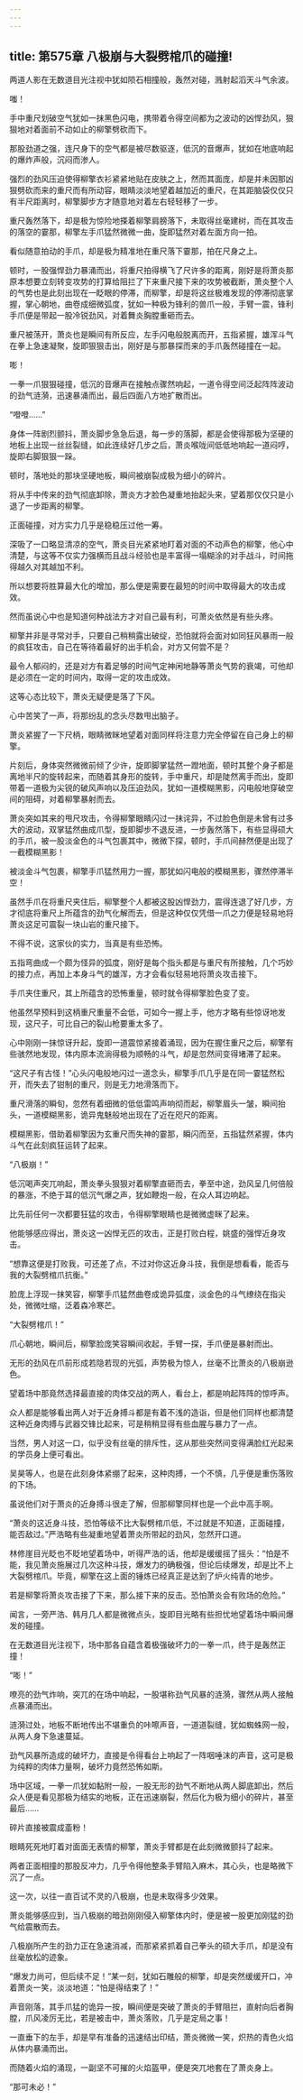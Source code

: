 ```yaml
---
---
---
```

title: 第575章 八极崩与大裂劈棺爪的碰撞!
---



两道人影在无数道目光注视中犹如陨石相撞般，轰然对碰，溅射起滔天斗气余波。

嗤！

手中重尺划破空气犹如一抹黑色闪电，携带着令得空间都为之波动的凶悍劲风，狠狠地对着面前不动如止的柳擎劈砍而下。

那股劲道之强，连尺身下的空气都是被尽数驱逐，低沉的音爆声，犹如在地底响起的爆炸声般，沉闷而渗人。

强烈的劲风压迫使得柳擎衣衫紧紧地贴在皮肤之上，然而其面庞，却是并未因那凶狠劈砍而来的重尺而有所动容，眼睛淡淡地望着越加近的重尺，在其距脑袋仅仅只有半尺距离时，柳擎脚步方才随意地对着左右轻轻移了一步。

重尺轰然落下，却是极为惊险地搽着柳擎肩膀落下，未取得丝毫建树，而在其攻击的落空的霎那，柳擎左手爪猛然微微一曲，旋即猛然对着左面方向一拍。

看似随意拍动的手爪，却是极为精准地在重尺落下霎那，拍在尺身之上。

顿时，一股强悍劲力暴涌而出，将重尺拍得横飞了尺许多的距离，刚好是将萧炎那原本想要立刻转变攻势的打算给阻拦了下来重尺接下来的攻势被截断，萧炎整个人的气势也是此刻出现在一眨眼的停滞，而柳擎，却是将这丝极难发现的停滞彻底掌握，掌心朝地，曲卷成细微弧度，犹如一种极为锋利的兽爪一般，手臂一震，锋利手爪便是带起一股冷锐劲风，对着舞炎胸膛重砸而去。

重尺被荡开，萧炎也是瞬间有所反应，左手闪电般脱离而开，五指紧握，雄浑斗气在拳上急速凝聚，旋即狠狠击出，刚好是与那暴探而来的手爪轰然碰撞在一起。

嘭！

一拳一爪狠狠碰撞，低沉的音爆声在接触点骤然响起，一道令得空间泛起阵阵波动的劲气涟漪，迅速暴涌而出，最后四面八方地扩散而出。

“噔噔……”

身体一阵剧烈颤抖，萧炎脚步急急后退，每一步的落脚，都是会使得那极为坚硬的地板上出现一丝丝裂缝，如此连续好几步之后，萧炎喉咙间低低地响起一道闷哼，旋即右脚狠狠一跺。

顿时，落地处的那块坚硬地板，瞬间被崩裂成极为细小的碎片。

将从手中传来的劲气彻底卸除，萧炎方才脸色凝重地抬起头来，望着那仅仅只是小退了一步距离的柳擎。

正面碰撞，对方实力几乎是稳稳压过他一筹。

深吸了一口略显清凉的空气，萧炎目光紧紧地盯着对面的不动声色的柳擎，他心中清楚，与这等不仅实力强横而且战斗经验也是丰富得一塌糊涂的对手战斗，时间拖得越久对其越加不利。

所以想要将胜算最大化的增加，那么便是需要在最短的时间中取得最大的攻击成效。

然而虽说心中也是知道何种战法方才对自己最有利，可萧炎依然是有些头疼。

柳擎并非是寻常对手，只要自己稍稍露出破绽，恐怕就将会面对如同狂风暴雨一般的疯狂攻击，自己在等待着最好的出手机会，对方又何尝不是？

最令人郁闷的，还是对方有着足够的时间气定神闲地静等萧炎气势的衰竭，可他却是必须在一定的时间内，取得一定的攻击成效。

这等心态比较下，萧炎无疑便是落了下风。

心中苦笑了一声，将那纷乱的念头尽数甩出脑子。

萧炎紧握了一下尺柄，眼睛微眯地望着对面同样将注意力完全停留在自己身上的柳擎。

片刻后，身体突然微微前倾了少许，旋即脚掌猛然一蹬地面，顿时其整个身子都是离地半尺的旋转起来，而随着其身形的旋转，手中重尺，却是陡然离手而出，旋即带着一道极为尖锐的破风声响以及压迫劲风，犹如一道模糊黑影，闪电般地穿破空间的阻碍，对着柳擎暴射而去。

萧炎突如其来的甩尺攻击，令得柳擎眼睛闪过一抹诧异，不过脸色倒是未曾有过多大的波动，双掌猛然曲成爪型，旋即脚步不退反进，一步轰然落下，有些显得硕大的手爪，被一股淡金色的斗气包裹其中，微微下探，顿时，手爪间赫然便是出现了一截模糊黑影！

被淡金斗气包裹，柳擎手爪猛然用力一握，那犹如闪电般的模糊黑影，骤然停滞半空！

虽然手爪在将重尺夹住后，柳擎整个人都被这股凶悍劲力，震得连退了好几步，方才彻底将重尺上所蕴含的劲气化解而去，但是这种仅仅凭借一爪之力便是轻易地将萧炎这足可震裂一块山岩的重尺接下。

不得不说，这家伙的实力，当真是有些恐怖。

五指弯曲成一个颇为怪异的弧度，刚好是每个指头都是与重尺有所接触，几个巧妙的接力点，再加上本身斗气的雄浑，方才会看似轻易地将萧炎攻击接下。

手爪夹住重尺，其上所蕴含的恐怖重量，顿时就令得柳擎脸色变了变。

他虽然早预料到这柄重尺重量不会低，可如今一握上手，他方才略有些惊讶地发现，这尺子，可比自己的裂山枪要重太多了。

心中刚刚一抹惊讶升起，旋即一道震惊紧接着涌现，因为在握住重尺之后，柳擎有些骇然地发现，体内原本流淌得极为顺畅的斗气，却是忽然间变得堵滞了起来。

“这尺子有古怪！”心头闪电般地闪过一道念头，柳擎手爪几乎是在同一霎猛然松开，而失去了钳制的重尺，则是无力地滑落而下。

重尺滑落的瞬旬，忽然有着细微的低低雷鸣声响彻而起，柳擎眉头一皱，瞬间抬头，一道模糊黑影，诡异鬼魅般地出现在了近在咫尺的距离。

模糊黑影，借助着柳擎因为玄重尺而失神的霎那，瞬闪而至，五指猛然紧握，体内斗气在此刻疯狂运转了起来。

“八极崩！”

低沉喝声突兀响起，萧炎拳头狠狠对着柳擎直砸而去，拳至中途，劲风呈几何倍般的暴涨，不绝于耳的低沉气爆之声，犹如鞭炮一般，在众人耳边响起。

比先前任何一次都要狂猛的攻击，令得柳擎眼睛也是微微虚眯了起来。

他能够感应得出，萧炎这一凶悍无匹的攻击，正是打败白程，姚盛的强悍近身攻击。

“想靠这便是打败我，可还差了点，不过对你这近身斗技，我倒是想看看，能否与我的大裂劈棺爪抗衡。”

脸庞上浮现一抹笑容，柳擎手爪猛然曲卷成诡异弧度，淡金色的斗气缭绕在指尖处，微微吐缩，泛着森冷寒芒。

“大裂劈棺爪！”

爪心朝地，瞬间后，柳擎脸庞笑容瞬间收起，手臂一探，手爪便是暴射而出。

无形的劲风在爪前形成若隐若现的光弧，声势极为惊人，丝毫不比萧炎的八极崩逊色。

望着场中那竟然选择最直接的肉体交战的两人，看台上，都是响起阵阵的惊呼声。

众人都是能够看出两人对于近身搏斗都是有着不浅的造诣，但是他们同样也都清楚这种近身肉搏与武器交锋比起来，可是稍稍显得有些血腥与暴力了一点。

当然，男人对这一口，似乎没有丝毫的排斥性，这从那些突然间变得满脸红光起来的学员身上便可看出。

吴昊等人，也是在此刻身体紧绷了起来，这种肉搏，一个不慎，几乎便是重伤落败的下场。

虽说他们对于萧炎的近身搏斗很走了解，但那柳擎同样也是一个此中高手啊。

“萧炎的这近身斗技，恐怕等级不比大裂劈棺爪低，不过就是不知道，正面碰撞，能否敌过。”严浩略有些凝重地望着萧炎所带起的劲风，忽然开口道。

林修崖目光眨也不眨地望着场中，听得严浩的话，他却是缓缓摇了摇头：“怕是不能，我见萧炎施展过几次这种斗技，爆发力的确极强，但论后续爆发，却是比不上大裂劈棺爪。毕竟，柳擎在这上面的锤炼已经真正是达到了炉火纯青的地步。

若是柳擎将萧炎攻击接了下来，那么接下来的反击。恐怕萧炎会有败场的危险。”

闻言，一旁严浩、韩月几人都是微微点头，旋即目光略有些担忧地望着场中瞬间爆发的碰撞。

在无数道目光注视下，场中那各自蕴含着极强破坏力的一拳一爪，终于是轰然正撞！

“嘭！”

嘹亮的劲气炸响，突兀的在场中响起，一股堪称劲气风暴的涟漪，骤然从两人接触点暴涌而出。

涟漪过处，地板不断地传出不堪重负的咔嚓声音，一道道裂缝，犹如蜘蛛网一般，从两人身下急速蔓延。

劲气风暴所造成的破坏力，直接是令得看台上响起了一阵咽唾沫的声音，这可是极为纯粹的肉体力量啊，破坏力竟然恐怖如斯。

场中区域，一拳一爪犹如黏附一般，一股无形的劲气不断地从两人脚底卸出，然后众人便是看见那极为结实的地板，正在迅速崩裂，然后化为极为细小的碎片，甚至最后……

碎片直接被震成齑粉！

眼睛死死地盯着对面面无表情的柳擎，萧炎手臂都是在此刻微微颤抖了起来。

两者正面相撞的那股反冲力，几乎令得他整条手臂陷入麻木，其心头，也是略微下沉了一点。

这一次，以往一直百试不灵的八极崩，也是未取得多少效果。

萧炎能够感应到，当八极崩的暗劲刚刚侵入柳擎体内时，便是被一股更加刚猛的劲气给震散而去。

八极崩所产生的劲力正在急速消减，而那紧紧抓着自己拳头的硕大手爪，却是没有丝毫放松的迹象。

“爆发力尚可，但后续不足！”某一刻，犹如石雕般的柳擎，却是突然缓缓开口，冲着萧炎一笑，淡淡地道：“怕是得结束了！”

声音刚落，其手爪猛的诡异一按，瞬间便是突破了萧炎的手臂阻拦，直射向后者胸膛，爪风凌厉无比，若是被击中，萧炎落败，几乎是定局之事！

一直垂下的左手，却是早有准备的迅速结出印结，萧炎微微一笑，炽热的青色火焰从体内暴涌而出。

而随着火焰的涌现，一副坚不可摧的火焰盔甲，便是突兀地套在了萧炎身上。

“那可未必！”